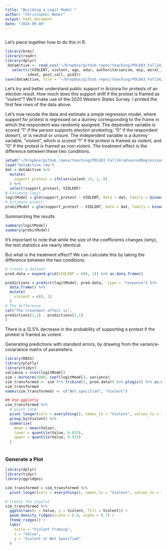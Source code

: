 ```yaml
---
title: "Building a Logit Model "
author: "Christopher Weber"
output: html_document
date: "2024-09-08"
---
```


```r
```


Let's piece together how to do this in R.
```r
library(brms)
library(readr)
library(dplyr)
 dataActive <- read_csv("~/Dropbox/github_repos/teaching/POL683_Fall24/advancedRegression/vignettes/data/dataActive.csv", show_col_types = FALSE) %>% as.data.frame() %>%
   select(c(VIOLENT, violent, age, educ, authoritarianism, mip, moral_individualism, sdo, authoritarianism,
          ideo5, post_call, pid3))
save(dataActive, file = "~/Dropbox/github_repos/teaching/POL683_Fall24/advancedRegression/vignettes/dataActive.rda")

```
Let's try and better understand public support in Arizona for protests of an election result. How much does this support shift if the protest is framed as "violent"? We'll make use of the 2020 Western States Survey. I printed the first few rows of the data above.

Let's now recode the data and estimate a simple regression model, where support for protest is regressed on a dummy corresponding to the frame in which the respondent was randomly assigned. The dependent variable is scored "1" if the person supports election protesting; "0" if the respondent doesn't, or is neutral or unsure. The independent variable is a dummy variable, "violent", which is scored "1" if the protest is framed as violent, and "0" if the protest is framed as non-violent.  The treatment effect is the difference between these two conditions.

```r
setwd("~/Dropbox/github_repos/teaching/POL683_Fall24/advancedRegression/vignettes")
load("dataActive.rda")
dat = dataActive %>% 
  mutate(
    support_protest = ifelse(violent >3, 1, 0)
  ) %>%
  select(support_protest, VIOLENT)
# Estimate logit
logitModel = glm(support_protest ~ VIOLENT, data = dat, family = binomial(link = "logit")) 
# Estimate probit
probitModel = glm(support_protest ~ VIOLENT, data = dat, family = binomial(link = "probit")) 
```


Summarizing the results

```r
summary(logitModel)
summary(probitModel)
```

It's important to note that while the size of the coefficients changes (why), the test statistics are nearly identical. 

But what is the treatment effect? We can calculate this by taking the difference between the two conditions. 


```r
# Create a dataset
pred.data = expand.grid(VIOLENT = c(0, 1)) %>% as.data.frame()

predictions = predict(logitModel, pred.data,  type = "response") %>% 
  data.frame() %>%
  mutate(
    violent = c(0, 1)
  ) 
# The difference
cat("The treatment effect is",
predictions[1,1] - predictions[2,1]
)
```

There is a 12.5% decrease in the probability of supporting a protest if the protest is framed as violent.

Generating predictions with standard errors, by drawing from the variance-covariance matrix of parameters.

```r
library(MASS)
library(plotly)
library(tidyr)
variance = vcov(logitModel)
sim = mvrnorm(1000, coef(logitModel), variance)
sim_transformed <- sim %*% t(cbind(1, pred.data)) %>% plogis() %>% as.data.frame()
sim_transformed
names(sim_transformed) <- c("Not_specified", "Violent")

## Use ggplotly
sim_transformed %>%
  # pivot long
  pivot_longer(cols = everything(), names_to = "Violent", values_to = "Value") %>%
  group_by(Violent) %>%
  summarize(
    mean = mean(Value),
    lower = quantile(Value, 0.025),
    upper = quantile(Value, 0.975)
  )
  
```


### Generate a Plot

```r
library(dplyr)
library(tidyr)
library(ggridges)

sim_transformed = sim_transformed %>%
  pivot_longer(cols = everything(), names_to = "Violent", values_to = "Value") 

# Create the joyplot
sim_transformed %>%
  ggplot(aes(x = Value, y = Violent, fill = Violent)) +
  geom_density_ridges(scale = 0.9, alpha = 0.7) +
  theme_ridges() +
  labs(
    title = "Violent Framing",
    x = "Value",
    y = "Violent or Not Specified"
  ) 
```

